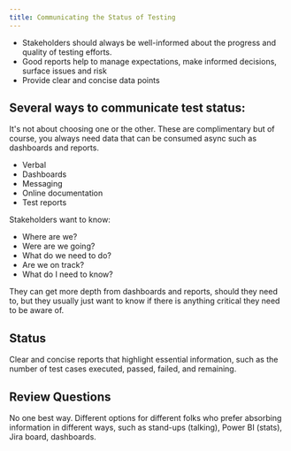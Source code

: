```yaml
---
title: Communicating the Status of Testing
---
```



- Stakeholders should always be well-informed about the progress and quality of testing efforts.
- Good reports help to manage expectations, make informed decisions, surface issues and risk
- Provide clear and concise data points

## Several ways to communicate test status:

It's not about choosing one or the other. These are complimentary but of course, you always need data that can be consumed async such as dashboards and reports.

- Verbal
- Dashboards
- Messaging
- Online documentation
- Test reports

Stakeholders want to know:
- Where are we?
- Were are we going?
- What do we need to do?
- Are we on track?
- What do I need to know?

They can get more depth from dashboards and reports, should they need to, but they usually just want to know if there is anything critical they need to be aware of.

## Status

Clear and concise reports that highlight essential information, such as the number of test cases executed, passed, failed, and remaining.

## Review Questions

<FAQList title="FAQs">
  <FAQ title="How can you communicate the status of testing?">
    No one best way. Different options for different folks who prefer absorbing information in different ways, such as stand-ups (talking), Power BI (stats), Jira board, dashboards.
  </FAQ>
</FAQList>